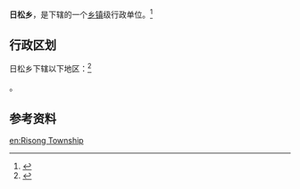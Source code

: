 {{中国乡级行政区|54/25/24/201/000}}

'''日松乡'''，是{{PRC admin/fullname|54/25/24/201/000|3}}下辖的一个[[乡镇|乡镇]]级行政单位。<ref>{{PRC admin/ref sgc|{{PRC admin/parent|54/25/24/201/000}}}}</ref>

== 行政区划 ==

日松乡下辖以下地区：<ref>{{PRC admin/ref sgc|54/25/24/201/000}}</ref>

{{PRC admin/children|54/25/24/201/000}}。

== 参考资料 ==

{{reflist}}

{{行政区划小作品}}
{{PRC admin/navcat|54/25/24/201/000}}

[[en:Risong_Township|en:Risong Township]]
